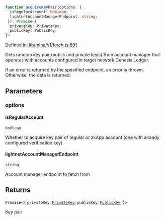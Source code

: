 ```ts
function acquireKeyPair(options: {
  isRegularAccount: boolean;
  lightnetAccountManagerEndpoint: string;
 }): Promise<{
  privateKey: PrivateKey;
  publicKey: PublicKey;
}>
```

Defined in: [lib/mina/v1/fetch.ts:891](https://github.com/o1-labs/o1js/blob/df1ff77af12d7cbbed4a6167f02815fad4f0dceb/src/lib/mina/v1/fetch.ts#L891)

Gets random key pair (public and private keys) from account manager
that operates with accounts configured in target network Genesis Ledger.

If an error is returned by the specified endpoint, an error is thrown. Otherwise,
the data is returned.

## Parameters

### options

#### isRegularAccount

`boolean`

Whether to acquire key pair of regular or zkApp account (one with already configured verification key)

#### lightnetAccountManagerEndpoint

`string`

Account manager endpoint to fetch from

## Returns

`Promise`\<\{
  `privateKey`: [`PrivateKey`](../../../classes/PrivateKey.mdx);
  `publicKey`: [`PublicKey`](../../../classes/PublicKey.mdx);
 \}\>

Key pair
